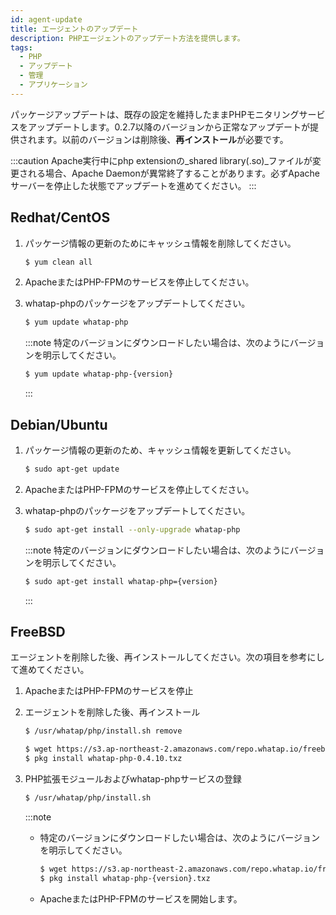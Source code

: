 ```yaml
---
id: agent-update
title: エージェントのアップデート
description: PHPエージェントのアップデート方法を提供します。
tags:
  - PHP
  - アップデート
  - 管理
  - アプリケーション
---
```


パッケージアップデートは、既存の設定を維持したままPHPモニタリングサービスをアップデートします。0.2.7以降のバージョンから正常なアップデートが提供されます。以前のバージョンは削除後、**再インストール**が必要です。

:::caution
Apache実行中にphp extensionの_shared library(.so)_ファイルが変更される場合、Apache Daemonが異常終了することがあります。必ずApacheサーバーを停止した状態でアップデートを進めてください。
:::

## Redhat/CentOS

1.  パッケージ情報の更新のためにキャッシュ情報を削除してください。

    ```bash
    $ yum clean all
    ```

2.  ApacheまたはPHP-FPMのサービスを停止してください。

3.  whatap-phpのパッケージをアップデートしてください。

    ```bash
    $ yum update whatap-php
    ```

    :::note
    特定のバージョンにダウンロードしたい場合は、次のようにバージョンを明示してください。

    ```bash
    $ yum update whatap-php-{version}
    ```

    :::

## Debian/Ubuntu

1.  パッケージ情報の更新のため、キャッシュ情報を更新してください。

    ```bash
    $ sudo apt-get update
    ```

2.  ApacheまたはPHP-FPMのサービスを停止してください。

3.  whatap-phpのパッケージをアップデートしてください。

    ```bash
    $ sudo apt-get install --only-upgrade whatap-php
    ```

    :::note
    特定のバージョンにダウンロードしたい場合は、次のようにバージョンを明示してください。

    ```bash
    $ sudo apt-get install whatap-php={version}
    ```

    :::

## FreeBSD

エージェントを削除した後、再インストールしてください。次の項目を参考にして進めてください。

1.  ApacheまたはPHP-FPMのサービスを停止

2.  エージェントを削除した後、再インストール

    ```bash
    $ /usr/whatap/php/install.sh remove

    $ wget https://s3.ap-northeast-2.amazonaws.com/repo.whatap.io/freebsd/10/whatap-php-0.4.10.txz
    $ pkg install whatap-php-0.4.10.txz
    ```

3.  PHP拡張モジュールおよびwhatap-phpサービスの登録

    ```bash
    $ /usr/whatap/php/install.sh
    ```

    :::note

    -   特定のバージョンにダウンロードしたい場合は、次のようにバージョンを明示してください。

        ```bash
        $ wget https://s3.ap-northeast-2.amazonaws.com/repo.whatap.io/freebsd/10/whatap-php-{version}.txz
        $ pkg install whatap-php-{version}.txz
        ```
    -   ApacheまたはPHP-FPMのサービスを開始します。
